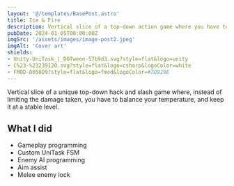```yaml
---
layout: '@/templates/BasePost.astro'
title: Ice & Fire
description: Vertical slice of a top-down action game where you have to balance your temperature to stay alive.
pubDate: 2024-01-05T00:00:00Z
imgSrc: '/assets/images/image-post2.jpeg'
imgAlt: 'Cover art'
shields:
- Unity-UniTask_|_DOTween-57b9d3.svg?style=flat&logo=unity
- C%23-%23239120.svg?style=flat&logo=csharp&logoColor=white
- FMOD-0058D9?style=flat&logo=fmod&logoColor=#7D929E
---
```


Vertical slice of a unique top-down hack and slash game where, instead of limiting the damage taken,
you have to balance your temperature, and keep it at a stable level.

<ProjectDetails
  role='Lead Developer'
  company='N/A'
  platforms='PC'
  time='2 years'
/>

## What I did

- Gameplay programming
- Custom UniTask FSM
- Enemy AI programming
- Aim assist
- Melee enemy lock
